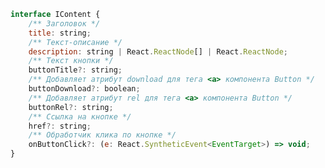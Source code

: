 
<Props of={VideoBlock} />

```javascript
interface IContent {
    /** Заголовок */
    title: string;
    /** Текст-описание */
    description: string | React.ReactNode[] | React.ReactNode;
    /** Текст кнопки */
    buttonTitle?: string;
    /** Добавляет атрибут download для тега <a> компонента Button */
    buttonDownload?: boolean;
    /** Добавляет атрибут rel для тега <a> компонента Button */
    buttonRel?: string;
    /** Ссылка на кнопке */
    href?: string;
    /** Обработчик клика по кнопке */
    onButtonClick?: (e: React.SyntheticEvent<EventTarget>) => void;
}
```
